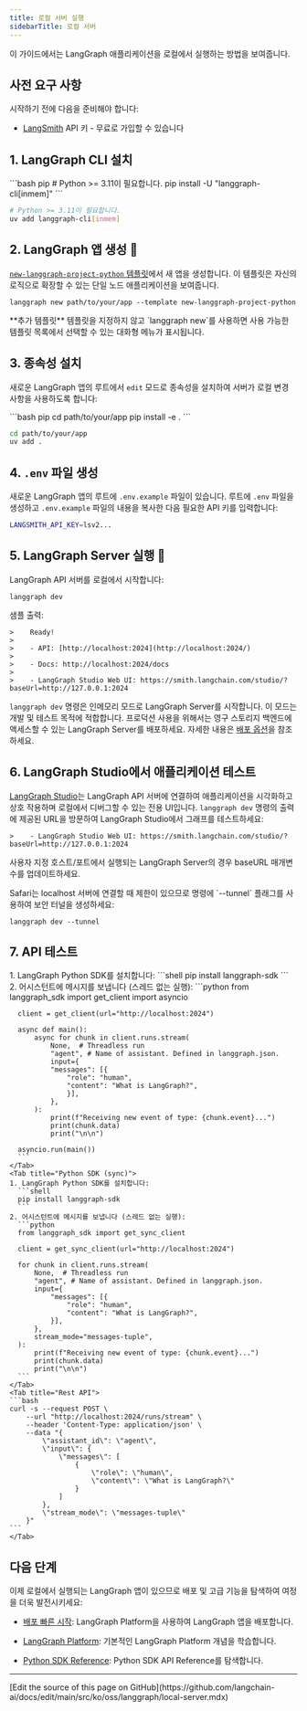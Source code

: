 ```yaml
---
title: 로컬 서버 실행
sidebarTitle: 로컬 서버
---
```



<AlphaCallout />

이 가이드에서는 LangGraph 애플리케이션을 로컬에서 실행하는 방법을 보여줍니다.

## 사전 요구 사항

시작하기 전에 다음을 준비해야 합니다:

* [LangSmith](https://smith.langchain.com/settings) API 키 - 무료로 가입할 수 있습니다

## 1. LangGraph CLI 설치

<CodeGroup>
```bash pip
# Python >= 3.11이 필요합니다.
pip install -U "langgraph-cli[inmem]"
```

```bash uv
# Python >= 3.11이 필요합니다.
uv add langgraph-cli[inmem]
```
</CodeGroup>




## 2. LangGraph 앱 생성 🌱

[`new-langgraph-project-python` 템플릿](https://github.com/langchain-ai/new-langgraph-project)에서 새 앱을 생성합니다. 이 템플릿은 자신의 로직으로 확장할 수 있는 단일 노드 애플리케이션을 보여줍니다.

```shell
langgraph new path/to/your/app --template new-langgraph-project-python
```

<Tip>
**추가 템플릿**
템플릿을 지정하지 않고 `langgraph new`를 사용하면 사용 가능한 템플릿 목록에서 선택할 수 있는 대화형 메뉴가 표시됩니다.
</Tip>




## 3. 종속성 설치

새로운 LangGraph 앱의 루트에서 `edit` 모드로 종속성을 설치하여 서버가 로컬 변경 사항을 사용하도록 합니다:

<CodeGroup>
```bash pip
cd path/to/your/app
pip install -e .
```

```bash uv
cd path/to/your/app
uv add .
```
</CodeGroup>




## 4. `.env` 파일 생성

새로운 LangGraph 앱의 루트에 `.env.example` 파일이 있습니다. 루트에 `.env` 파일을 생성하고 `.env.example` 파일의 내용을 복사한 다음 필요한 API 키를 입력합니다:

```bash
LANGSMITH_API_KEY=lsv2...
```

## 5. LangGraph Server 실행 🚀

LangGraph API 서버를 로컬에서 시작합니다:

```shell
langgraph dev
```




샘플 출력:

```
>    Ready!
>
>    - API: [http://localhost:2024](http://localhost:2024/)
>
>    - Docs: http://localhost:2024/docs
>
>    - LangGraph Studio Web UI: https://smith.langchain.com/studio/?baseUrl=http://127.0.0.1:2024
```

`langgraph dev` 명령은 인메모리 모드로 LangGraph Server를 시작합니다. 이 모드는 개발 및 테스트 목적에 적합합니다. 프로덕션 사용을 위해서는 영구 스토리지 백엔드에 액세스할 수 있는 LangGraph Server를 배포하세요. 자세한 내용은 [배포 옵션](/langgraph-platform/deployment-options)을 참조하세요.

## 6. LangGraph Studio에서 애플리케이션 테스트

[LangGraph Studio](/langgraph-platform/langgraph-studio)는 LangGraph API 서버에 연결하여 애플리케이션을 시각화하고 상호 작용하며 로컬에서 디버그할 수 있는 전용 UI입니다. `langgraph dev` 명령의 출력에 제공된 URL을 방문하여 LangGraph Studio에서 그래프를 테스트하세요:

```
>    - LangGraph Studio Web UI: https://smith.langchain.com/studio/?baseUrl=http://127.0.0.1:2024
```

사용자 지정 호스트/포트에서 실행되는 LangGraph Server의 경우 baseURL 매개변수를 업데이트하세요.

<Accordion title="Safari 호환성">
  Safari는 localhost 서버에 연결할 때 제한이 있으므로 명령에 `--tunnel` 플래그를 사용하여 보안 터널을 생성하세요:

  ```shell
  langgraph dev --tunnel
  ```
</Accordion>

## 7. API 테스트

<Tabs>
    <Tab title="Python SDK (async)">
    1. LangGraph Python SDK를 설치합니다:
      ```shell
      pip install langgraph-sdk
      ```
    2. 어시스턴트에 메시지를 보냅니다 (스레드 없는 실행):
      ```python
      from langgraph_sdk import get_client
      import asyncio

      client = get_client(url="http://localhost:2024")

      async def main():
          async for chunk in client.runs.stream(
              None,  # Threadless run
              "agent", # Name of assistant. Defined in langgraph.json.
              input={
              "messages": [{
                  "role": "human",
                  "content": "What is LangGraph?",
                  }],
              },
          ):
              print(f"Receiving new event of type: {chunk.event}...")
              print(chunk.data)
              print("\n\n")

      asyncio.run(main())
      ```
    </Tab>
    <Tab title="Python SDK (sync)">
    1. LangGraph Python SDK를 설치합니다:
      ```shell
      pip install langgraph-sdk
      ```
    2. 어시스턴트에 메시지를 보냅니다 (스레드 없는 실행):
      ```python
      from langgraph_sdk import get_sync_client

      client = get_sync_client(url="http://localhost:2024")

      for chunk in client.runs.stream(
          None,  # Threadless run
          "agent", # Name of assistant. Defined in langgraph.json.
          input={
              "messages": [{
                  "role": "human",
                  "content": "What is LangGraph?",
              }],
          },
          stream_mode="messages-tuple",
      ):
          print(f"Receiving new event of type: {chunk.event}...")
          print(chunk.data)
          print("\n\n")
      ```
    </Tab>
    <Tab title="Rest API">
    ```bash
    curl -s --request POST \
        --url "http://localhost:2024/runs/stream" \
        --header 'Content-Type: application/json' \
        --data "{
            \"assistant_id\": \"agent\",
            \"input\": {
                \"messages\": [
                    {
                        \"role\": \"human\",
                        \"content\": \"What is LangGraph?\"
                    }
                ]
            },
            \"stream_mode\": \"messages-tuple\"
        }"
    ```
    </Tab>
</Tabs>




## 다음 단계

이제 로컬에서 실행되는 LangGraph 앱이 있으므로 배포 및 고급 기능을 탐색하여 여정을 더욱 발전시키세요:

* [배포 빠른 시작](/langgraph-platform/deployment-quickstart): LangGraph Platform을 사용하여 LangGraph 앱을 배포합니다.
* [LangGraph Platform](/langgraph-platform): 기본적인 LangGraph Platform 개념을 학습합니다.

* [Python SDK Reference](https://langchain-ai.github.io/langgraph/cloud/reference/sdk/python_sdk_ref/): Python SDK API Reference를 탐색합니다.

---

<Callout icon="pen-to-square" iconType="regular">
  [Edit the source of this page on GitHub](https://github.com/langchain-ai/docs/edit/main/src/ko/oss/langgraph/local-server.mdx)
</Callout>
